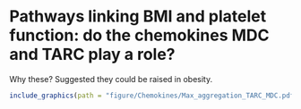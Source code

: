 # Pathways linking BMI and platelet function: do the chemokines MDC and TARC play a role?

Why these? Suggested they could be raised in obesity.

```r
include_graphics(path = "figure/Chemokines/Max_aggregation_TARC_MDC.pdf", dpi = NA)

```

